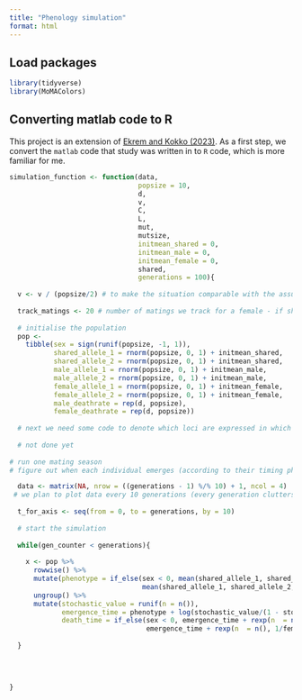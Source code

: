 ```yaml
---
title: "Phenology simulation"
format: html
---
```


## Load packages

```r
library(tidyverse)
library(MoMAColors)
```


## Converting matlab code to R

This project is an extension of [Ekrem and Kokko (2023)](https://doi.org/10.1093/evolut/qpac054). As a first step, we convert the `matlab` code that study was written in to `R` code, which is more familiar for me.

```r
simulation_function <- function(data,
                                popsize = 10,
                                d,
                                v,
                                C,
                                L,
                                mut,
                                mutsize,
                                initmean_shared = 0,
                                initmean_male = 0,
                                initmean_female = 0,
                                shared,
                                generations = 100){
 
  v <- v / (popsize/2) # to make the situation comparable with the assumptions in the numerical stuff
  
  track_matings <- 20 # number of matings we track for a female - if she's mated with >20 males and the first 20 are all sperm depleted this is a potential problem, in that case please increase this value
  
  # initialise the population
  pop <-
    tibble(sex = sign(runif(popsize, -1, 1)),
           shared_allele_1 = rnorm(popsize, 0, 1) + initmean_shared,
           shared_allele_2 = rnorm(popsize, 0, 1) + initmean_shared,
           male_allele_1 = rnorm(popsize, 0, 1) + initmean_male,
           male_allele_2 = rnorm(popsize, 0, 1) + initmean_male,
           female_allele_1 = rnorm(popsize, 0, 1) + initmean_female,
           female_allele_2 = rnorm(popsize, 0, 1) + initmean_female,
           male_deathrate = rep(d, popsize),
           female_deathrate = rep(d, popsize))
  
  # next we need some code to denote which loci are expressed in which sex
  
  # not done yet
  
# run one mating season
# figure out when each individual emerges (according to their timing phenotype)

  data <- matrix(NA, nrow = ((generations - 1) %/% 10) + 1, ncol = 4)
 # we plan to plot data every 10 generations (every generation clutters the timeline with too many points...)
 
  t_for_axis <- seq(from = 0, to = generations, by = 10)
  
  # start the simulation
  
  while(gen_counter < generations){
  
    x <- pop %>% 
      rowwise() %>% 
      mutate(phenotype = if_else(sex < 0, mean(shared_allele_1, shared_allele_2, male_allele_1, male_allele_2),
                                 mean(shared_allele_1, shared_allele_2, female_allele_1, female_allele_2))) %>% 
      ungroup() %>% 
      mutate(stochastic_value = runif(n = n()),
             emergence_time = phenotype + log(stochastic_value/(1 - stochastic_value)),
             death_time = if_else(sex < 0, emergence_time + rexp(n  = n(), 1/male_deathrate),
                                  emergence_time + rexp(n  = n(), 1/female_deathrate)))
    
  }
 
    
    
 
}
```


